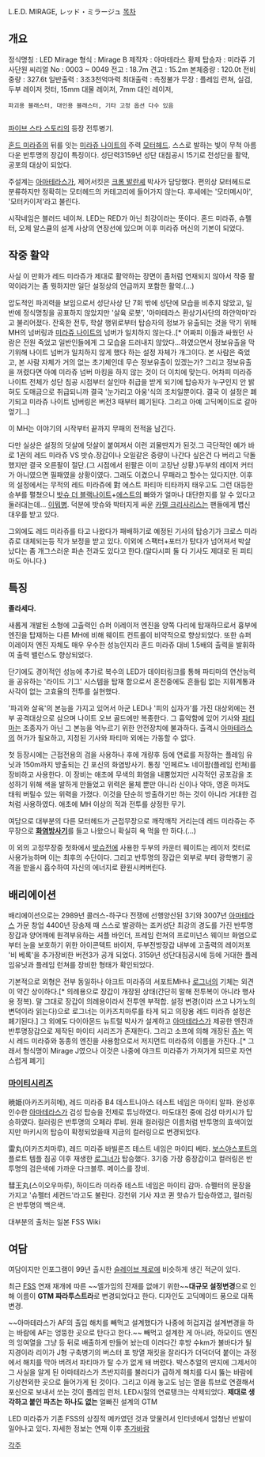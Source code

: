 L.E.D. MIRAGE, レッド・ミラージュ
[[목차]]
== 개요 ==
정식명칭 : LED Mirage
형식 : Mirage B
제작자 : 아마테라스 황제
탑승자 : 미라쥬 기사단원
씨리얼 No : 0003 ~ 0049
전고 : 18.7m
견고 : 15.2m
본체중량 : 120.0t
전비중량 : 327.6t
일반출력 : 3조3천억마력
최대출력 : 측정불가
무장 : 플레임 런쳐, 실검, 두부 레이저 컷터, 15mm 대물 레이저, 7mm 대인 레이저,
 파괴용 블래스터, 대인용 블래스터, 기타 고정 옵션 다수 있음
       
[[파이브 스타 스토리]]의 등장 전투병기.

[[혼드 미라쥬]]의 뒤를 잇는 [[미라쥬 나이트]]의 주력 [[모터헤드]]. 스스로 발하는 빛이 무척 아름다운 반투명의 장갑이 특징이다. 성단력3159년 성단 대침공시 15기로 전성단을 활약, 공포의 대상이 되었다.

주설계는 [[아마테라스]]가, 제어서킷은 [[크롬 발란셰]] 박사가 담당했다. 편의상 모터헤드로 분류하지만 정확히는 모터헤드의 카테고리에 들어가지 않는다. 후세에는 '모터메시아', '모터카이저'라고 불린다.

시작네임은 블러드 네이쳐. LED는 RED가 아닌 최강이라는 뜻이다. 혼드 미라쥬, 슈펠터, 오제 알스큘의 설계 사상의 연장선에 있으며 이후 미라쥬 머신의 기본이 되었다. 

== 작중 활약 ==
사실 이 만화가 레드 미라쥬가 제대로 활약하는 장면이 좀처럼 연재되지 않아서 작중 활약이라기는 좀 뭣하지만 일단 설정상의 언급까지 포함한 활약.(…)

압도적인 파괴력을 보임으로서 성단사상 단 7회 밖에 성단에 모습을 비추지 않았고, 일반에 정식명칭을 공표하지 않았지만 '살육 로봇', '아마테라스 환상기사단의 하얀악마'라고 불리어졌다. 잔혹한 전투, 학살 행위로부터 탑승자의 정보가 유출되는 것을 막기 위해 MH의 넘버링과 [[미라쥬 나이트]]의 넘버가 일치하지 않는다..[* 어짜피 이들과 싸웠던 사람은 전원 죽었고 일반인들에게 그 모습을 드러내지 않았다...하였으면서 정보유출을 막기위해 나이트 넘버가 일치하지 않게 했다 하는 설정 자체가 개그이다. 본 사람은 죽었고, 본 사람 자체가 거의 없는 초기체인데 무슨 정보유출이 있겠는가? 그리고 정보유출을 꺼렸다면 아예 미라쥬 넘버 마킹을 하지 않는 것이 더 이치에 맞는다. 어차피 미라쥬 나이트 전체가 성단 침공 시점부터 살인마 취급을 받게 되기에 탑승자가 누구인지 안 밝혀도 도매금으로 취급되니까 결국 '눈가리고 아웅'식의 조치일뿐이다. 결국 이 설정은 폐기되고 미라쥬 나이트 넘버링은 버전3 때부터 폐기된다. 그리고 아예 고딕메이드로 갈아엎기...]

이 MH는 이야기의 시작부터 끝까지 무패의 전적을 남긴다.

다만 실상은 설정의 덧살에 덧살이 붙여져서 이런 괴물딴지가 된것.그 극단적인 예가 바로 1권의 레드 미라쥬 VS 밧슈.장갑이나 오일같은 중량이 나간다 싶은건 다 버리고 닥돌했지만 결국 오른팔이 절단.(그 시점에서 왼팔은 이미 고장난 상황.)두부의 레이저 커터가 아니였으면 필패였을 상황이였다. 그래도 이겼으니 무패라고 할수는 있다지만. 이후의 설정에서는 무적의 레드 미라쥬에 對 에스트 파티마 티타까지 태우고도 그런 대등한 승부를 펼쳤으니 [[밧슈 더 블랙나이트]]+[[에스트]]의 빠와가 얼마나 대단한지를 알 수 있다고 둘러대는데... [[이뭐병]]. 덕분에 밧슈와 박터지게 싸운 [[카렐 크리사리스]]는 팬들에게 볍신 대우를 받고 있다.

그외에도 레드 미라쥬를 타고 나왔다가 패배하기로 예정된 기사의 탑승기가 크로스 미라쥬로 대체되는등 작가 보정을 받고 있다. 이외에 스팩터+포터가 탔다가 넘어져서 박살 났다는 좀 개그스러운 파손 전과도 있다고 한다.(알다시피 둘 다 기사도 제대로 된 피티마도 아니다.)  

== 특징 ==
'''졸라세다.'''

새롭게 개발된 소형에 고출력인 슈퍼 이레이저 엔진을 양쪽 다리에 탑재하므로서 흉부에 엔진을 탑재하는 다른 MH에 비해 웨이트 컨트롤이 비약적으로 향상되었다. 또한 슈퍼 이레이저 엔진 자체도 매우 우수한 성능인지라 혼드 미라쥬 대비 1.5배의 출력을 발휘하여 출력 밸런스도 향상되었다. 

단기에도 경이적인 성능에 추가로 복수의 LED가 데이터링크를 통해 파티마의 연산능력을 공유하는 '라이드 기그' 시스템을 탑재 함으로서 혼전중에도 흔들림 없는 지휘계통과 사각이 없는 고효율의 전투를 실현했다.

'파괴와 살육'의 본능을 가지고 있어서 아군 LED나 '피의 십자가'를 가진 대상외에는 전부 공격대상으로 삼으며 나이트 오브 골드에만 복종한다. 그 흉악함에 있어 기사와 [[파티마]]는 조종자가 아닌 그 본능을 억누르기 위한 안전장치에 불과하다. 출격시 [[아마테라스]]의 허가가 필요하고, 지정된 기사와 파티마 외에는 가동할 수 없다.

첫 등장시에는 근접전용의 검을 사용하나 후에 개량후 등에 연료를 저장하는 플레임 유닛과 150m까지 방출되는 긴 포신의 화염방사기. 통칭 '인페르노 네이팜(플레임 런쳐)를 장비하고 사용한다. 이 장비는 애초에 무색의 화염을 내뿜었지만 시각적인 공포감을 조성하기 위해 색을 발하게 만들었고 위력은 물체 뿐만 아니라 신이나 악마, 영혼 마저도 태워 버릴수 있는 위력을 가졌다. 이것을 단순히 방출하기만 하는 것이 아니라 거대한 검처럼 사용하였다. 애초에 MH 이상의 적과 전투를 상정한 무기.

여담으로 대부분의 다른 모터헤드가 근접무장으로 깨작깨작 거리는데 레드 미라쥬는 주무장으로 '''[[화염방사기]]'''를 들고 나왔으니 확실히 욕 먹을 만 하다.(…)

이 외의 고정무장중 첫화에서 [[밧슈]]전에 사용한 두부의 카운터 웨이트는 레이저 컷터로 사용가능하며 이는 최후의 수단이다. 그리고 반투명의 장갑은 외부로 부터 광학병기 공격을 받을시 흡수하여 자신의 에너지로 환원시켜버린다.

== 배리에이션 ==
배리에이션으로는 2989년 콜러스-하구다 전쟁에 선행양산된 3기와 3007년 [[아마테라스]] 가문 창업 4400년 장송제 때 스스로 발광하는 죠커성단 최강의 경도를 가진 반투명 장갑과 양어깨에 원격부유하는 셔플 바인더, 프레임 런쳐의 프로미넌스 웨이브 화염으로부터 눈을 보호하기 위한 아이콘텍트 바이저, 두부전방장갑 내부에 고출력의 레이저포 '비 베록'을 추가장비한 버전3가 공개 되었다. 3159년 성단대침공시에 등에 거대한 플레임유닛과 플레임 런쳐를 장비한 형태가 확인되었다. 

기본적으로 외형은 전부 동일하나 야크트 미라쥬의 서포트MH나 [[로그너]]의 기체는 외견이 약간 상이하다.[* 의례용으로 장갑이 개장된 상태(간단히 말해 전투복이 아니라 행사용 정복). 말 그대로 장갑이 의례용이라서 전투엔 부적합. 설정 변경(이라 쓰고 나가노의 변덕이라 읽는다)으로 로그너는 이카즈치마루를 타게 되고 의장용 레드 미라쥬 설정은 폐기된다.] 그 외에도 다이아몬드 뉴트럴 박사가 설계하고 [[아마테라스]]가 제공한 엔진과 반투명장갑으로 제작된 마이티 시리즈가 존재한다. 그리고 소프에 의해 개장된 [[쥬논]] 역시 레드 미라쥬와 동종의 엔진을 사용함으로서 저지먼트 미라쥬의 이름을 가진다..[* 그래서 형식명이 Mirage J였으나 이것은 나중에 야크트 미라쥬가 가져가게 되므로 자연스럽게 폐기] 

=== [[마이티시리즈]] ===

暁姫(아카즈키히메), 레드 미라쥬 B4 데스트니아스
테스트 네임은 마이티 알파. 완성후 인수한 [[아마테라스]]가 검성 탑승을 전제로 튜닝하였다. 마도대전 중에 검성 마키시가 탑승하였다. 컬러링은 반투명의 오페라 루비. 원래 컬러링은 이름처럼 반투명의 효색이었지만 마키시의 탑승이 확정되었을때 지금의 컬러링으로 변경되었다.

雷丸(이카즈치마루), 레드 미라쥬 바빌론즈
테스트 네임은 마이티 베타. [[보스야스포트]]의 플로트 템플 침공 이후 재생한 [[로그너]]가 탑승했다. 3기중 가장 중장갑이고 컬러링은 반투명의 검은색에 가까운 다크블루. 메이스를 장비.

彗王丸(스이오우마루), 하이드라 미라쥬
테스트 네임은 마이티 감마. 슈펠터의 문장을 가지고 '슈펠터 세컨드'라고도 불린다. 강천위 기사 쟈코 퀸 핫슈가 탑승하였고, 컬러링은 반투명의 백은색.

대부분의 출처는 일본 FSS Wiki

== 여담 ==
여담이지만 인포그램이 99년 출시한 [[슬레이브 제로]]에 비슷하게 생긴 적군이 있다.

최근 [[FSS]] 연재 재개에 따른 ~~엘가임의 잔재를 없애기 위한~~'''대규모 설정변경'''으로 인해 이름이 '''GTM 짜라투스트라'''로 변경되었다고 한다. 디자인도 고딕메이드 풍으로 대폭 변경.

~~아마테라스가 AF의 출입 해치를 빼먹고 설계했다가 나중에 허겁지겁 설계변경을 하는 바람에 AF는 엉뚱한 곳으로 탄다고 한다.~~ 빼먹고 설계한 게 아니라, 하모이드 엔진의 잉여열을 그냥 등 뒤로 배출하게 만들어 놨는데 이러다간 후방 수km가 불바다가 될 지경이라 리이가 J형 구축병기의 버스터 포 방열 재킷을 잘라다가 더덕더덕 붙이는 과정에서 해치를 막아 버려서 파티마가 탈 수가 없게 돼 버렸다. 박스추얼의 딴지에 그제서야 그 사실을 알게 된 아마테라스가 츠반지히를 불러다가 급하게 해치를 다시 뚫는 바람에 기상천외한 곳으로 들어가게 된 것이다. 그리고 이래 놓고도 남는 열을 튜브로 연결해서 포신으로 보내서 쏘는 것이 플레임 런처. LED시절의 연료탱크는 삭제되었다. '''제대로 생각하고 붙인 파츠는 하나도 없는''' 얼빠진 설계의 GTM

LED 미라쥬가 기존 FSS의 상징적 메카였던 것과 맞물려서 인터넷에서 엄청난 반발이 일어나고 있다. 자세한 정보는 연재 이후 [[추가바람]]

[[각주]]

